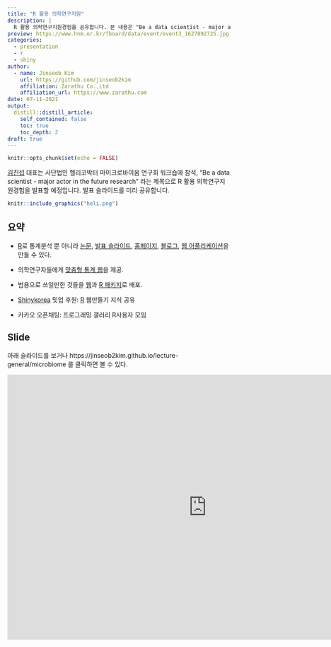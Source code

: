 ```yaml
---
title: "R 활용 의학연구지원"
description: |
  R 활용 의학연구지원경험을 공유합니다. 본 내용은 "Be a data scientist - major actor in the future research" 라는 제목으로 사단법인 헬리코박터 마이크로바이옴 연구회 워크숍에서 발표할 예정입니다. 
preview: https://www.hnm.or.kr/fboard/data/event/event3_1627892725.jpg
categories:
  - presentation
  - r
  - shiny
author:
  - name: Jinseob Kim
    url: https://github.com/jinseob2kim
    affiliation: Zarathu Co.,Ltd
    affiliation_url: https://www.zarathu.com
date: 07-11-2021
output:
  distill::distill_article:
    self_contained: false
    toc: true
    toc_depth: 2
draft: true
---
```


```r
knitr::opts_chunk$set(echo = FALSE)
```

[김진섭](https://github.com/jinseob2kim) 대표는 사단법인 헬리코박터 마이크로바이옴 연구회 워크숍에 참석, "Be a data scientist - major actor in the future research" 라는 제목으로 R 활용 의학연구지원경험을 발표할 예정입니다. 발표 슬라이드를 미리 공유합니다.


```r
knitr::include_graphics("heli.png")  
```





## 요약

- [R](https://www.r-project.org/)로 통계분석 뿐 아니라 [논문](https://github.com/rstudio/rticles), [발표 슬라이드](https://github.com/yihui/xaringan), [홈페이지](https://github.com/rstudio/blogdown), [블로그](https://rstudio.github.io/distill/), [웹 어플리케이션](https://shiny.rstudio.com/)을 만들 수 있다. 

- 의학연구자들에게 [맞춤형 통계 웹](http://app.zarathu.com)을 제공.

- 범용으로 쓰일만한 것들을 [웹](http://app.zarathu.com)과 [R 패키지](https://github.com/jinseob2kim/jsmodule)로 배포.

- [Shinykorea](https://github.com/shinykorea/Meetup) 밋업 후원: [R](https://www.r-project.org/) 웹만들기 지식 공유

- 카카오 오픈채팅: 프로그래밍 갤러리 R사용자 모임

## Slide

아래 슬라이드를 보거나 https://jinseob2kim.github.io/lecture-general/microbiome 를 클릭하면 볼 수 있다.

<iframe src="https://jinseob2kim.github.io/lecture-general/microbiome" width="900" height="600" style="border: none;"></iframe>






